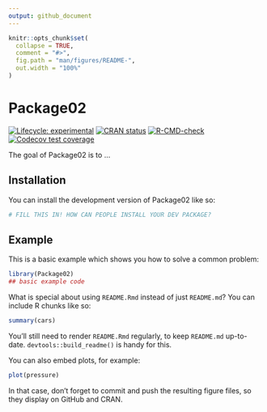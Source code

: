 ```yaml
---
output: github_document
---
```


<!-- README.md is generated from README.Rmd. Please edit that file -->

```r
knitr::opts_chunk$set(
  collapse = TRUE,
  comment = "#>",
  fig.path = "man/figures/README-",
  out.width = "100%"
)
```

# Package02

<!-- badges: start -->
[![Lifecycle: experimental](https://img.shields.io/badge/lifecycle-experimental-orange.svg)](https://lifecycle.r-lib.org/articles/stages.html#experimental)
[![CRAN status](https://www.r-pkg.org/badges/version/Package02)](https://CRAN.R-project.org/package=Package02)
[![R-CMD-check](https://github.com/leoBellersheim/Package02/actions/workflows/R-CMD-check.yaml/badge.svg)](https://github.com/leoBellersheim/Package02/actions/workflows/R-CMD-check.yaml)
[![Codecov test coverage](https://codecov.io/gh/leoBellersheim/Package02/graph/badge.svg)](https://app.codecov.io/gh/leoBellersheim/Package02)
<!-- badges: end -->

The goal of Package02 is to ...

## Installation

You can install the development version of Package02 like so:

``` r
# FILL THIS IN! HOW CAN PEOPLE INSTALL YOUR DEV PACKAGE?
```

## Example

This is a basic example which shows you how to solve a common problem:

```r
library(Package02)
## basic example code
```

What is special about using `README.Rmd` instead of just `README.md`? You can include R chunks like so:

```r
summary(cars)
```

You'll still need to render `README.Rmd` regularly, to keep `README.md` up-to-date. `devtools::build_readme()` is handy for this.

You can also embed plots, for example:

```r
plot(pressure)
```

In that case, don't forget to commit and push the resulting figure files, so they display on GitHub and CRAN.
